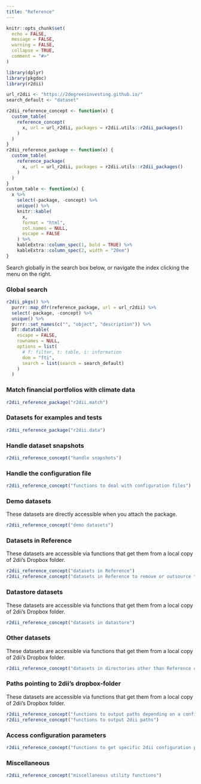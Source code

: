 ```yaml
---
title: "Reference"
---
```


```r
knitr::opts_chunk$set(
  echo = FALSE,
  message = FALSE,
  warning = FALSE,
  collapse = TRUE,
  comment = "#>"
)

library(dplyr)
library(pkgdoc)
library(r2dii)
```

```r
url_r2dii <- "https://2degreesinvesting.github.io/"
search_default <- "dataset"

r2dii_reference_concept <- function(x) {
  custom_table(
    reference_concept(
      x, url = url_r2dii, packages = r2dii.utils::r2dii_packages()
    )
  )
}
r2dii_reference_package <- function(x) {
  custom_table(
    reference_package(
      x, url = url_r2dii, packages = r2dii.utils::r2dii_packages()
    )
  )
}
custom_table <- function(x) {
  x %>% 
    select(-package, -concept) %>% 
    unique() %>%
    knitr::kable(
      x, 
      format = "html",
      col.names = NULL,
      escape = FALSE
    ) %>%
    kableExtra::column_spec(1, bold = TRUE) %>% 
    kableExtra::column_spec(2, width = "20em")
}
```

Search globally in the search box below, or navigate the index clicking the menu on the right.

### Global search

```r
r2dii_pkgs() %>% 
  purrr::map_dfr(reference_package, url = url_r2dii) %>% 
  select(-package, -concept) %>% 
  unique() %>% 
  purrr::set_names(c("", "object", "description")) %>% 
  DT::datatable(
    escape = FALSE,
    rownames = NULL,
    options = list(
      # f: filter, t: table, i: information
      dom = "fti",
      search = list(search = search_default)
    )
  )
```


### Match financial portfolios with climate data

```r
r2dii_reference_package("r2dii.match")
```

### Datasets for examples and tests

```r
r2dii_reference_package("r2dii.data")
```

### Handle dataset snapshots

```r
r2dii_reference_concept("handle snapshots")
```

### Handle the configuration file

```r
r2dii_reference_concept("functions to deal with configuration files")
```

### Demo datasets

These datasets are directly accessible when you attach the package.

```r
r2dii_reference_concept("demo datasets")
```

### Datasets in Reference

These datasets are accessible via functions that get them from a local copy of 2dii's Dropbox folder.

```r
r2dii_reference_concept("datasets in Reference")
r2dii_reference_concept("datasets in Reference to remove or outsource to data store")
```

### Datastore datasets

These datasets are accessible via functions that get them from a local copy of 2dii's Dropbox folder.

```r
r2dii_reference_concept("datasets in datastore")
```

### Other datasets

These datasets are accessible via functions that get them from a local copy of 2dii's Dropbox folder.

```r
r2dii_reference_concept("datasets in directories other than Reference or datastore")
```

### Paths pointing to 2dii's dropbox-folder

These datasets are accessible via functions that get them from a local copy of 2dii's Dropbox folder.

```r
r2dii_reference_concept("functions to output paths depending on a configuration file")
r2dii_reference_concept("functions to output 2dii paths")
```

### Access configuration parameters

```r
r2dii_reference_concept("functions to get specific 2dii configuration parameters")
```

### Miscellaneous

```r
r2dii_reference_concept("miscellaneous utility functions")
```
